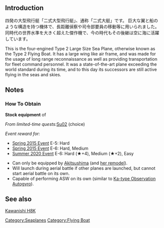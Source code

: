 {{Template:Equipmentinfo
|name = Type 2 Flying Boat
|id = 138
|japanesename = 二式大艇
|icon = {{LargeFlyingBoat}}
|type = Large Flying Boat
|effect = {{ASW}}+1, {{Hit}}+1, {{LOS}}+12
|radius = 20
|scrap = {{Fuel}}9, {{Ammo}}2, {{Bauxite}}26
|image = <gallery type="slideshow" widths="360px" position="center" hideaddbutton="true">
File:Type2_Seaplane.png
</gallery>
|AV = yellow
|notes = Special restrictions:
*AV: [[Akitsushima]] only
}}

==Introduction==
四発の大型飛行艇「二式大型飛行艇」、通称「二式大艇」です。
巨大な翼と船のような構造を持つ機体で、長距離偵察や司令部要員の移動等に用いられました。
同時代の世界水準を大きく超えた傑作機で、今の時代もその後継は空に海に活躍しています。

This is the four-engined Type 2 Large Size Sea Plane, otherwise known as the Type 2 Flying Boat. It has a large wing like air frame, and was made for the usage of long range reconnaissance as well as providing transportation for fleet command personnel. 
It was a state-of-the-art plane exceeding the world standard during its time, and to this day its successors are still active flying in the seas and skies.

==Notes==
<div class="mw-collapsible"><h3>How To Obtain</h3>
<div class="mw-collapsible-content">
'''Stock equipment''' of {{Ship/Link|Akitsushima Kai}}

''From limited-time quests: ''[[Quests/Seasonal#Su02|Su02]] (choice)

''Event reward for:''
* [[Spring 2015 Event]] E-5: Hard
* [[Spring 2015 Event]] E-6: Hard, Medium
* [[Summer 2020 Event]] E-6: Hard (★+4), Medium (★+2), Easy

</div></div>


*Can only be equipped by [[Akitsushima]] (and [[Akitsushima#Upgrade|her remodel]]).
*Will launch during aerial battle if other planes are launched, but cannot start aerial battle on its own.
*Capable of performing ASW on its own (similar to [[Ka-type Observation Autogyro]]).

==See also==
[http://en.wikipedia.org/wiki/Kawanishi_H8K Kawanishi H8K]
{{Equipmentlist}}
[[Category:Seaplanes]]
[[Category:Flying Boat]]